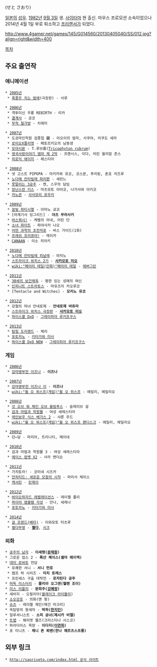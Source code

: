 {{{+1 世戸さおり }}} (せと さおり)

[[일본]]의 [[성우]]. [[1982년]] [[9월 3일]] 생. [[사이타마]] 현 출신. 마우스 프로모션 소속이었으나 2014년 4월 1일 부로 퇴소하고 [[프리랜서]]가 되었다.

http://www.4gamer.net/games/145/G014560/20130405040/SS/012.jpg?align=right&width=400


[[목차]]


== 주요 출연작 ==
=== 애니메이션 ===
 * [[2005년]]
  * [[폭풍우 치는 밤에]](극장판) - 사루

 * [[2006년]]
  * 격투미신 우롱 REBIRTH - 리카
  * [[결계사]] - 쿄코
  * [[무적 철가방]] - 치에미

 * [[2007년]]
  * 도쿄마인학원 검풍첩 龖 - 아오이의 엄마, 사쿠야, 리쿠도 세라
  * [[로미오X줄리엣]] - 페토르키오의 남동생
  * [[모야시몬]] - T.루브룸([[Tricophyton rubrum]])
  * [[엠마(모리 카오루)|영국사랑이야기 엠마 제 2막]] - 프랜시스, 이다, 어린 윌리엄 존스
  * [[히로익 에이지]] - 헤스티아

 * [[2008년]]
  * 넷 고스트 PIPOPA - 아키카와 유코, 코스몬, 푸리링, 혼죠 치즈루
  * [[노다메 칸타빌레|노다메 칸타빌레 파리편]] - 세린느
  * [[못말리는 3공주]] - 켄, 스우의 담임
  * [[장난스런 키스]] - 마츠모토 아야코, 나가사와 아키코
  * [[카노콘]] - [[사사모리 유우키]]

 * [[2009년]]
  * [[꿈빛 파티시엘]] - 아마노 쿄코
  * [마계기사 잉그리드] - '''야츠 무라사키'''
  * [[바스쿼시!]] - 케벨의 아내, 어린 단
  * [[소녀 파이트]] - 하야사카 나오
  * [[어떤 과학의 초전자포]] - 버스 가이드(1화)
  * [[프레쉬 프리큐어!]] - 레이카
  * [[CANAAN]] - 이소 치아키

 * [[2010년]]
  * [[노다메 칸타빌레|노다메 칸타빌레 피날레]] - 마지노
  * [[스트라이크 위치스|스트라이크 위치스 2기]] - '''[[사카모토 미오]]'''
  * [[wiki:"페어리 테일(만화)"페어리 테일]] - [[에버그린]]

 * [[2011년]]
  * [[30세의 보건체육]] - 평판 있는 성애의 여신
  * [[인피니트 스트라토스]] - 마유즈미 카오루코
  * [Tentacle and Witches] - '''모리노 유코'''

 * [[2012년]]
  * 강철의 마녀 안네로제 - '''안네로제 바쥬라'''
  * [[스트라이크 위치스|스트라이크 위치스 극장판]] - '''[[사카모토 미오]]'''
  * [[하이스쿨 DxD]] - [[그레이피아 루키프구스]]

 * [[2013년]]
  * [[탐험 도리랜드]] - 체리
  * [[포토카노]] - [[키타가와 미사]]
  * [[하이스쿨 DxD|하이스쿨 DxD NEW]] - [[그레이피아 루키프구스]]

=== 게임 ===
 * [[2006년]]
  * [[강마영부전 이즈나]] - '''이즈나'''

 * [[2007년]]
  * [[강마영부전 이즈나 이]] - '''이즈나'''
  * [[wiki:"윌 오 위스프(게임)"윌 오 위스프]] - 에밀리, 에밀리오

 * [[2008년]]
  * [[갓 오브 워 시리즈|갓 오브 워 체인 오브 올림푸스]] - 슬레이브 걸
  * [[검과 마법과 학원물]] - 여성 세레스티아
  * [[레인보우 식스 베가스 시리즈|레인보우 식스 베가스 2]] - 샤론 주드
  * [[wiki:"윌 오 위스프(게임)"윌 오 위스프 팬디스크]] - 에밀리, 에밀리오

 * [[2009년]]
  * 던←담 - 마리아, 트리니티, 메이네

 * [[2010년]]
  * 검과 마법과 학원물 3 - 여성 세레스티아
  * [[에이스 컴뱃 X2]] - 사라 앤더슨

 * [[2011년]]
  * 가치토라! - 코미네 시즈카
  * [[언차티드: 새로운 모험의 시작]] - 마리사 체이스
  * [[캐서린(게임)|캐서린]] - [[린제이·마사|린제이]]

 * [[2012년]]
  * [[바이오하자드 레벌레이션스]] - 레이첼 폴리
  * [[파이어 엠블렘 각성]] - 안나, 세레나
  * [[포토카노]] - [[키타가와 미사]]

 * [[2014년]]
  * [[걸 프렌드(베타)]] - 이와모토 타츠루
  * [[젤다무쌍]] - '''[[젤다]]''', [[시크]]

=== 외화 ===
 * [[공주의 남자]] - '''이세령([[문채원]])'''
 * 그로운 업스 2 - '''록산 체이스(셀마 헤이엑)'''
 * [[데미 로바토]] 전담
  * 유쾌한 서니 - '''서니 먼로'''
  * 캠프 락 시리즈 - '''미치 토레스'''
  * 프린세스 구출 대작전 - '''로자린다 공주'''
 * [[머독 미스터리]] - '''줄리아 오그덴(헬렌 조이)'''
 * [[미스 리플리]] - '''문희주([[강혜정]])''' 
 * 세비지 - 오필리아([[블레이크 라이블리]])
 * [[소오강호]] - 의화(옌 팡)
 * [[슈츠]] - 레이첼 제인(메건 마크리)
 * 옥탑방의 왕세자 - '''박하([[한지민]])'''
 * 일루셔니스트 - '''소피 공녀(제시카 비엘)'''
 * [[트랩]] - 해리엣 웰즈(크리스티나 시스코)
 * 파라다이스 목장 - '''이다지([[이연희]])'''
 * 포 미니츠 - '''제니 폰 뢰벤(한나 헤르츠스프룽)'''

== 외부 링크 ==
 * [[http://saoriseto.com/index.html 공식 사이트]]
